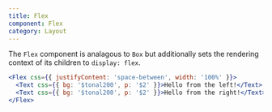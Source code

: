 ```yaml
---
title: Flex
component: Flex
category: Layout
---
```


The `Flex` component is analagous to `Box` but additionally sets the rendering context of its children to `display: flex`.

```jsx preview
<Flex css={{ justifyContent: 'space-between', width: '100%' }}>
  <Text css={{ bg: '$tonal200', p: '$2' }}>Hello from the left!</Text>
  <Text css={{ bg: '$tonal200', p: '$2' }}>Hello from the right!</Text>
</Flex>
```
